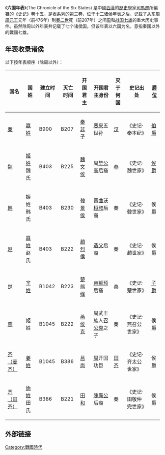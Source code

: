  {{Unreferenced |time=2009-05-09T03:48:26+00:00 }}
《'''六国年表'''》(The Chronicle of the Six States) 是中國[[西漢|西漢]]的[[歷史學|歷史學]]家[[司馬遷|司馬遷]]所編纂的《[[史记|史记]]》卷十五，是表系列的第三卷，位于[[十二诸侯年表|十二诸侯年表]]之后，记载了从[[东周|东周]][[周元王|周元王]]元年（前476年）到[[秦二世|秦二世]]死（前207年）之间[[东周|周]]和[[战国七雄|战国七雄]]的重大历史事件。虽然除周以外年表共记载了七个诸侯国，但该年表以六国为名，意指秦國以外的戰國七雄。

==年表收录诸侯==
以下按年表顺序（除周以外）：
{| class="wikitable"
|-
! 国名 !! 国姓 !! 建立时间 !! 灭亡时间 !! 开国君主 !! 开国君主身份 !! 灭于何国 !! 史记出处 !! [[中国爵位|爵位]]
|-
| [[秦国|秦]] || [[嬴姓|嬴姓]] || B900 || B207 || [[秦非子|秦非子]] || [[恶来|恶来]]五世孙 || [[汉朝|汉]] || 《史记·秦本纪》|| [[伯爵|伯爵]]
|-
| [[魏国_(战国)|魏]] || [[姬姓|姬姓]]魏氏 || B403 || B225 || [[魏文侯|魏文侯]] || 周[[毕公高|毕公高]]后裔 || [[秦国|秦]] || 《史记·魏世家》 || [[侯爵|侯爵]]
|-
| [[韩国_(战国)|韩]] || 姬姓韩氏 || B403 || B230 || [[韓景侯|韓景侯]] || 晋[[曲沃桓叔|曲沃桓叔]]后裔 || 秦 || 《史记·韓世家》 || 侯爵
|-
| [[赵国|赵]] || [[嬴姓|嬴姓]]赵氏 || B403 || B222 || [[趙烈侯|趙烈侯]] || [[造父|造父]]后裔 || 秦 || 《史记·趙世家》 || 侯爵
|-
| [[楚国|楚]] || [[芈姓|芈姓]] || B1042 || B223 || [[楚熊绎|楚熊绎]] || [[帝颛顼|帝颛顼]]后裔 || 秦 || 《史记·楚世家》 || [[子爵|子爵]]
|-
| [[燕国|燕]] || 姬姓 || B1045 || B222 || [[燕侯克|燕侯克]] || 周武王族人[[召公奭|召公奭]]之子 || 秦 || 《史记·燕召公世家》 || 侯爵
|-
| [[姜齐|齐（姜齐）]] || [[姜姓|姜姓]] || B1045 || B386 || [[吕尚|吕尚]] || [[周朝|周]]开国功臣 || [[田齐|田齐]] || 《史记·齐太公世家》 || 侯爵
|-
| [[田齐|齐（田齐）]] || [[妫姓|妫姓]]田氏 || B386 || B221 || [[田和|田和]] || [[陳厲公|陳厲公]]后裔 || 秦 || 《史记·田敬仲完世家》 || 侯爵
|}

==外部链接==
{{wikisource|史記/卷015|《史記·六國年表》}}

[[Category:戰國時代|Category:戰國時代]]